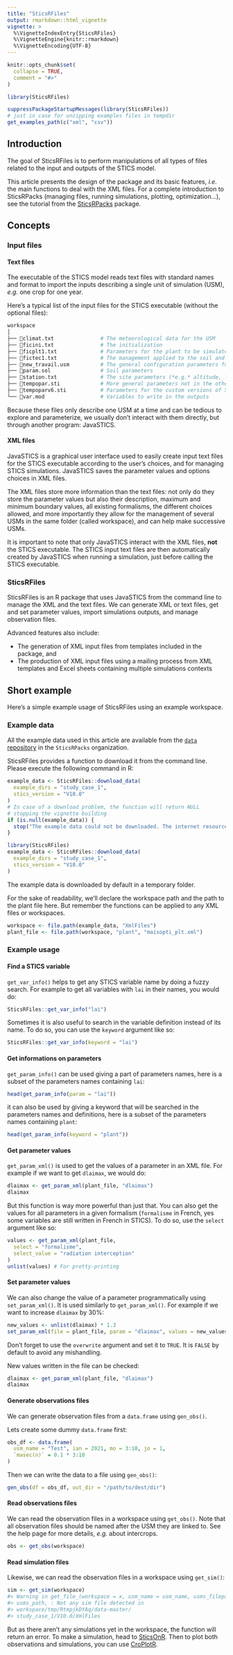```yaml
---
title: "SticsRFiles"
output: rmarkdown::html_vignette
vignette: >
  %\VignetteIndexEntry{SticsRFiles}
  %\VignetteEngine{knitr::rmarkdown}
  %\VignetteEncoding{UTF-8}
---
```


```r
knitr::opts_chunk$set(
  collapse = TRUE,
  comment = "#>"
)
```
```r
library(SticsRFiles)
```

```r
suppressPackageStartupMessages(library(SticsRFiles))
# just in case for unzipping examples files in tempdir
get_examples_path(c("xml", "csv"))
```

## Introduction

The goal of SticsRFiles is to perform manipulations of all types of files related to the input and outputs of the STICS model.

This article presents the design of the package and its basic features, *i.e.* the main functions to deal with the XML files. For a complete introduction to SticsRPacks (managing files, running simulations, plotting, optimization...), see the tutorial from the [SticsRPacks](https://sticsrpacks.github.io/SticsRPacks/) package.

## Concepts

### Input files

#### Text files

The executable of the STICS model reads text files with standard names and format to import the inputs describing a single unit of simulation (USM), *e.g.* one crop for one year.

Here's a typical list of the input files for the STICS executable (without the optional files):

```bash
workspace
│
├── 📜climat.txt               # The meteorological data for the USM
├── 📜ficini.txt               # The initialization
├── 📜ficplt1.txt              # Parameters for the plant to be simulated
├── 📜fictec1.txt              # The management applied to the soil and crop
├── 📜new_travail.usm          # The general configuration parameters for the USM
├── 📜param.sol                # Soil parameters
├── 📜station.txt              # The site parameters (*e.g.* altitude, latitude)
├── 📜tempopar.sti             # More general parameters not in the other files
├── 📜tempoparv6.sti           # Parameters for the custom versions of STICS
└── 📜var.mod                  # Variables to write in the outputs
```

Because these files only describe one USM at a time and can be tedious to explore and parameterize, we usually don't interact with them directly, but through another program: JavaSTICS.


#### XML files

JavaSTICS is a graphical user interface used to easily create input text files for the STICS executable according to the user's choices, and for managing STICS simulations. JavaSTICS saves the parameter values and options choices in XML files.

The XML files store more information than the text files: not only do they store the parameter values but also their description, maximum and minimum boundary values, all existing formalisms, the different choices allowed, and more importantly they allow for the management of several USMs in the same folder (called workspace), and can help make successive USMs.

It is important to note that only JavaSTICS interact with the XML files, **not** the STICS executable. The STICS input text files are then automatically created by JavaSTICS when running a simulation, just before calling the STICS executable.

### SticsRFiles

SticsRFiles is an R package that uses JavaSTICS from the command line to manage the XML and the text files. We can generate XML or text files, get and set parameter values, import simulations outputs, and manage observation files.

Advanced features also include:

* The generation of XML input files from templates included in the package, and
* The production of XML input files using a mailing process from XML templates and Excel sheets containing multiple simulations contexts

## Short example

Here's a simple example usage of SticsRFiles using an example workspace.

### Example data

All the example data used in this article are available from the [`data` repository](https://github.com/SticsRPacks/data) in the `SticsRPacks` organization.

SticsRFiles provides a function to download it from the command line. Please execute the following command in R:

```r
example_data <- SticsRFiles::download_data(
  example_dirs = "study_case_1",
  stics_version = "V10.0"
)
# In case of a download problem, the function will return NULL
# stopping the vignette building
if (is.null(example_data)) {
  stop("The example data could not be downloaded. The internet resource is not available.")
}
```

```r
library(SticsRFiles)
example_data <- SticsRFiles::download_data(
  example_dirs = "study_case_1",
  stics_version = "V10.0"
)
```

The example data is downloaded by default in a temporary folder.

For the sake of readability, we'll declare the workspace path and the path to the plant file here. But remember the functions can be applied to any XML files or workspaces.

```r
workspace <- file.path(example_data, "XmlFiles")
plant_file <- file.path(workspace, "plant", "maisopti_plt.xml")
```


### Example usage

#### Find a STICS variable

`get_var_info()` helps to get any STICS variable name by doing a fuzzy search. For example to get all variables with `lai` in their names, you would do:

```r
SticsRFiles::get_var_info("lai")
```

Sometimes it is also useful to search in the variable definition instead of its name. To do so, you can use the `keyword` argument like so:

```r
SticsRFiles::get_var_info(keyword = "lai")
```

#### Get informations on parameters

`get_param_info()` can be used giving a part of parameters names, here is a subset of the parameters names containing `lai`:

```r
head(get_param_info(param = "lai"))
```

it can also be used by giving a keyword that will be searched in the parameters names and definitions, here is a subset of the parameters names containing `plant`:

```r
head(get_param_info(keyword = "plant"))
```

#### Get parameter values

`get_param_xml()` is used to get the values of a parameter in an XML file. For example if we want to get `dlaimax`, we would do:

```r
dlaimax <- get_param_xml(plant_file, "dlaimax")
dlaimax
```

But this function is way more powerful than just that. You can also get the values for all parameters in a given formalism (`formalisme` in French, yes some variables are still written in French in STICS). To do so, use the `select` argument like so:

```r
values <- get_param_xml(plant_file,
  select = "formalisme",
  select_value = "radiation interception"
)
unlist(values) # For pretty-printing
```

#### Set parameter values

We can also change the value of a parameter programmatically using `set_param_xml()`. It is used similarly to `get_param_xml()`. For example if we want to increase `dlaimax` by 30%:

```r
new_values <- unlist(dlaimax) * 1.3
set_param_xml(file = plant_file, param = "dlaimax", values = new_values, overwrite = TRUE)
```

Don't forget to use the `overwrite` argument and set it to `TRUE`. It is `FALSE` by default to avoid any mishandling.

New values written in the file can be checked:

```r
dlaimax <- get_param_xml(plant_file, "dlaimax")
dlaimax
```

#### Generate observations files

We can generate observation files from a `data.frame` using `gen_obs()`.

Lets create some dummy `data.frame` first:

```r
obs_df <- data.frame(
  usm_name = "Test", ian = 2021, mo = 3:10, jo = 1,
  `masec(n)` = 0.1 * 3:10
)
```

Then we can write the data to a file using `gen_obs()`:

```r
gen_obs(df = obs_df, out_dir = "/path/to/dest/dir")
```

#### Read observations files

We can read the observation files in a workspace using `get_obs()`. Note that all observation files should be named after the USM they are linked to. See the help page for more details, *e.g.* about intercrops.

```r
obs <- get_obs(workspace)
```

#### Read simulation files

Likewise, we can read the observation files in a workspace using `get_sim()`:

```r
sim <- get_sim(workspace)
#> Warning in get_file_(workspace = x, usm_name = usm_name, usms_filepath =
#> usms_path, : Not any sim file detected in
#> workspace/tmp/RtmpjkDYAq/data-master/
#> study_case_1/V10.0/XmlFiles
```

But as there aren't any simulations yet in the workspace, the function will return an error. To make a simulation, head to [SticsOnR](https://sticsrpacks.github.io/SticsOnR/). Then to plot both observations and simulations, you can use [CroPlotR](https://sticsrpacks.github.io/CroPlotR/).
